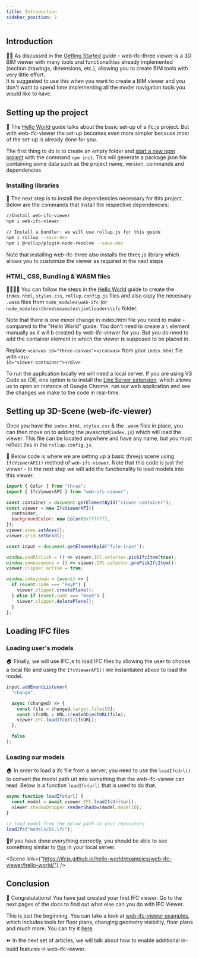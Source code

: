 ```yaml
---
title: Introduction
sidebar_position: 2
---
```



## Introduction

👩‍🏫 As discussed in the [Getting Started](../Getting%20started.mdx) guide - web-ifc-three viewer is a 3D BIM viewer with many tools and functionalities already implemented (section drawings, dimensions, etc.), allowing you to create BIM tools with very little effort.\
It is suggested to use this when you want to create a BIM viewer and you don't want to spend time implementing all the model navigation tools you would like to have.

## Setting up the project

🧱 The [Hello World](../../Hello%20world.mdx) guide talks about the basic set-up of a ifc.js project. But with web-ifc-viewer the set-up becomes even more simpler because most of the set-up is already done for you.

The first thing to do is to create an empty folder and [start a new npm project](https://docs.npmjs.com/cli/v8/commands/npm-init) with the command `npm init`. This will generate a package.json file containing some data such as the project name, version, commands and dependencies

### Installing libraries

🎯 The next step is to install the dependencies necessary for this project. Below are the commands that install the respective dependencies:

```bash
//Install web-ifc-viewer
npm i web-ifc-viewer

// Install a bundler: we will use rollup.js for this guide
npm i rollup --save-dev
npm i @rollup/plugin-node-resolve --save-dev
```

<IfcCard icon="📃" title="three.js?">
  Note that installing web-ifc-three also installs the three.js library which allows you to customize the viewer as required in the next steps
</IfcCard>

### HTML, CSS, Bundling & WASM files

📝🎨🧻📁 You can follow the steps in the [Hello World](../../Hello%20world.mdx) guide to create the `index.html`, `styles.css`, `rollup.config.js` files and also copy the necessary `.wasm` files from `node_modules\web-ifc` (or `node_modules\three\examples\jsm\loaders\ifc` folder.

<IfcCard icon="📃" title="minor change in index.html">
  Note that there is one minor change in index.html file you need to make - compared to the "Hello World" guide. You don't need to create a <code>\<canvas></code> element manually as it will b created by web-ifc-viewer for you. But you do need to add the container element in which the viewer is supposed to be placed in.
</IfcCard>

Replace <code>\<canvas id="three-canvas">\</canvas></code> from your `index.html` file with <code>\<div id="viewer-container">\</div></code>

<IfcCard icon="🌏" title="What else can I do with IFC.js?">
  To run the application locally we will need a local server. If you are using VS Code as IDE, one option is to install the <a href="https://marketplace.visualstudio.com/items?itemName=ritwickdey.LiveServer">Live Server extension</a>, which allows us to open an instance of Google Chrome, run our web application and see the changes we make to the code in real-time.
</IfcCard>

## Setting up 3D-Scene (web-ifc-viewer)

Once you have the `index.html`, `styles.css` & the `.wasm` files in place, you can then move on to adding the javascript(`index.js`) which will load the viewer. This file can be located anywhere and have any name, but you must reflect this in the `rollup.config.js`.

🎥 Below code is where we are setting up a basic threejs scene using `IfcViewerAPI()` method of `web-ifc-viewer`. Note that this code is just the viewer - In the next step we will add the functionality to load models into this viewer.

```js
import { Color } from "three";
import { IfcViewerAPI } from "web-ifc-viewer";

const container = document.getElementById("viewer-container");
const viewer = new IfcViewerAPI({
  container,
  backgroundColor: new Color(0xffffff),
});
viewer.axes.setAxes();
viewer.grid.setGrid();

const input = document.getElementById("file-input");

window.ondblclick = () => viewer.IFC.selector.pickIfcItem(true);
window.onmousemove = () => viewer.IFC.selector.prePickIfcItem();
viewer.clipper.active = true;

window.onkeydown = (event) => {
  if (event.code === "KeyP") {
    viewer.clipper.createPlane();
  } else if (event.code === "KeyO") {
    viewer.clipper.deletePlane();
  }
};
```

## Loading IFC files

### Loading user's models

🏠 Finally, we will use IFC.js to load IFC files by allowing the user to choose a local file and using the `IfcViewerAPI()` we instantiated above to load the model.

```js
input.addEventListener(
  "change",

  async (changed) => {
    const file = changed.target.files[0];
    const ifcURL = URL.createObjectURL(file);
    viewer.IFC.loadIfcUrl(ifcURL);
  },

  false
);
```

### Loading our models

🏠 In order to load a ifc file from a server, you need to use the `loadIfcUrl()` to convert the model path url into something that the web-ifc-viewer can read. Below is a function `loadIfc(url)` that is used to do that.

```js
async function loadIfc(url) {
  const model = await viewer.IFC.loadIfcUrl(url);
  viewer.shadowDropper.renderShadow(model.modelID);
}

// load model from the below path in your repository
loadIfc("models/01.ifc");
```

🚩If you have done everything correctly, you should be able to see something similar to [this](https://ifcjs.github.io/hello-world/examples/web-ifc-viewer/hello-world/) in your local server.

<Scene link={"https://ifcjs.github.io/hello-world/examples/web-ifc-viewer/hello-world/"} />

## Conclusion

🎉 Congratulations! You have just created your first IFC viewer. Go to the next pages of the docs to find out what else can you do with IFC Viewer.

<IfcCard icon="🔥" title="What else can I do with IFC.js?">
  This is just the beginning. You can take a look at <a href="https://github.com/IFCjs/hello-world/tree/main/examples/web-ifc-viewer">web-ifc-viewer examples</a>, which includes tools for floor plans, changing geometry visibility, floor plans and much more. You can try it <a href="https://ifcjs.github.io/web-ifc-viewer/example/index">here</a>.
</IfcCard>

⏩ In the next set of articles, we will talk about how to enable additional in-build features in web-ifc-viewer.
